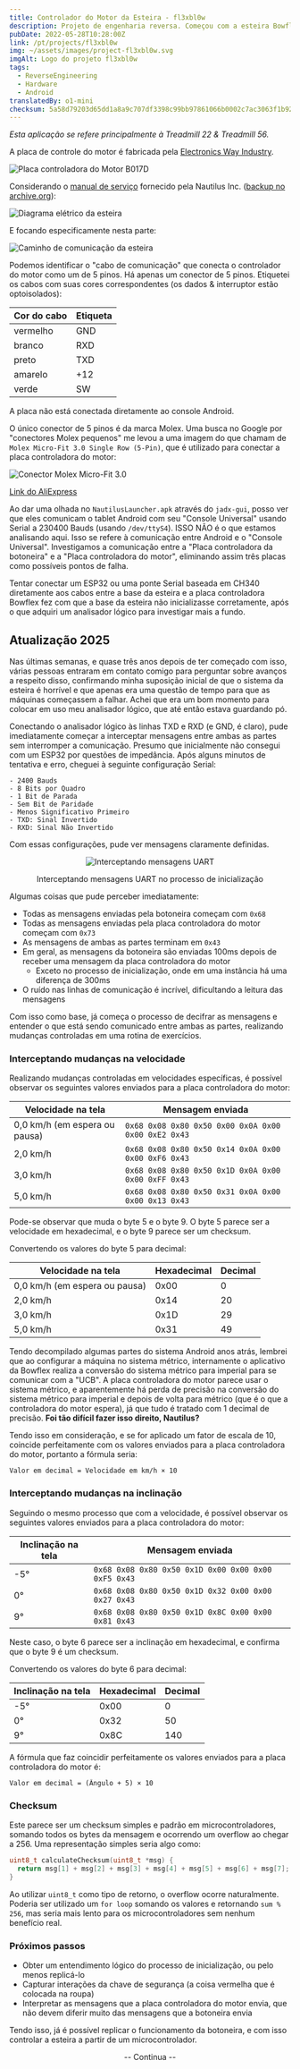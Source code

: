 ```yaml
---
title: Controlador do Motor da Esteira - fl3xbl0w
description: Projeto de engenharia reversa. Começou com a esteira Bowflex Treadmill 22, mas acabou se generalizando para qualquer máquina com Android vendida pela Nautilus Inc. (Nautilus, Bowflex, Schwinn).
pubDate: 2022-05-28T10:28:00Z
link: /pt/projects/fl3xbl0w
img: ~/assets/images/project-fl3xbl0w.svg
imgAlt: Logo do projeto fl3xbl0w
tags:
  - ReverseEngineering
  - Hardware
  - Android
translatedBy: o1-mini
checksum: 5a58d79203d65dd1a8a9c707df3398c99bb97861066b0002c7ac3063f1b92eb8
---
```



_Esta aplicação se refere principalmente à Treadmill 22 & Treadmill 56._

A placa de controle do motor é fabricada pela [Electronics Way Industry](https://web.archive.org/web/20231228174313/https://www.ewayindustry.com/ew-dc-b017.html).

<Image src={B017D} alt="Placa controladora do Motor B017D" format="webp" />

Considerando o [manual de serviço](https://download.nautilus.com/supportdocs/AM_OM/Bowflex/BFX.T10.T22.T25.T56.SM.EN.pdf) fornecido pela Nautilus Inc. ([backup no archive.org](https://web.archive.org/web/20220409140737/https://download.nautilus.com/supportdocs/AM_OM/Bowflex/BFX.T10.T22.T25.T56.SM.EN.pdf)):

<Image src={TreadmillElectrical} alt="Diagrama elétrico da esteira" format="webp" />

E focando especificamente nesta parte:

<Image src={TreadmillComm} alt="Caminho de comunicação da esteira" format="webp" />

Podemos identificar o "cabo de comunicação" que conecta o controlador do motor como um de 5 pinos. Há apenas um conector de 5 pinos.
Etiquetei os cabos com suas cores correspondentes (os dados & interruptor estão optoisolados):

| Cor do cabo | Etiqueta |
| ----------- | -------- |
| vermelho    | GND      |
| branco      | RXD      |
| preto       | TXD      |
| amarelo     | +12      |
| verde       | SW       |

A placa não está conectada diretamente ao console Android.

O único conector de 5 pinos é da marca Molex. Uma busca no Google por "conectores Molex pequenos" me levou a uma imagem do que chamam de `Molex Micro-Fit 3.0 Single Row (5-Pin)`, que é utilizado para conectar a placa controladora do motor:

<Image src={Molex} alt="Conector Molex Micro-Fit 3.0" format="webp" />

[Link do AliExpress](https://aliexpress.com/item/32902205579.html)

Ao dar uma olhada no `NautilusLauncher.apk` através do `jadx-gui`, posso ver que eles comunicam o tablet Android com seu "Console Universal" usando Serial a 230400 Bauds (usando `/dev/ttyS4`). ISSO NÃO é o que estamos analisando aqui. Isso se refere à comunicação entre Android e o "Console Universal". Investigamos a comunicação entre a "Placa controladora da botoneira" e a "Placa controladora do motor", eliminando assim três placas como possíveis pontos de falha.

Tentar conectar um ESP32 ou uma ponte Serial baseada em CH340 diretamente aos cabos entre a base da esteira e a placa controladora Bowflex fez com que a base da esteira não inicializasse corretamente, após o que adquiri um analisador lógico para investigar mais a fundo.

## Atualização 2025

Nas últimas semanas, e quase três anos depois de ter começado com isso, várias pessoas entraram em contato comigo para perguntar sobre avanços a respeito disso, confirmando minha suposição inicial de que o sistema da esteira é horrível e que apenas era uma questão de tempo para que as máquinas começassem a falhar. Achei que era um bom momento para colocar em uso meu analisador lógico, que até então estava guardando pó.

Conectando o analisador lógico às linhas TXD e RXD (e GND, é claro), pude imediatamente começar a interceptar mensagens entre ambas as partes sem interromper a comunicação. Presumo que inicialmente não consegui com um ESP32 por questões de impedância. Após alguns minutos de tentativa e erro, cheguei à seguinte configuração Serial:

```
- 2400 Bauds
- 8 Bits por Quadro
- 1 Bit de Parada
- Sem Bit de Paridade
- Menos Significativo Primeiro
- TXD: Sinal Invertido
- RXD: Sinal Não Invertido
```

Com essas configurações, pude ver mensagens claramente definidas.

<div align="center">
  <Image src={UARTSniffing} alt="Interceptando mensagens UART" format="webp" />
  <p class="italic">Interceptando mensagens UART no processo de inicialização</p>
</div>

Algumas coisas que pude perceber imediatamente:

- Todas as mensagens enviadas pela botoneira começam com `0x68`
- Todas as mensagens enviadas pela placa controladora do motor começam com `0x73`
- As mensagens de ambas as partes terminam em `0x43`
- Em geral, as mensagens da botoneira são enviadas 100ms depois de receber uma mensagem da placa controladora do motor
  - Exceto no processo de inicialização, onde em uma instância há uma diferença de 300ms
- O ruído nas linhas de comunicação é incrível, dificultando a leitura das mensagens

Com isso como base, já começa o processo de decifrar as mensagens e entender o que está sendo comunicado entre ambas as partes, realizando mudanças controladas em uma rotina de exercícios.

### Interceptando mudanças na velocidade

Realizando mudanças controladas em velocidades específicas, é possível observar os seguintes valores enviados para a placa controladora do motor:

| Velocidade na tela            | Mensagem enviada                                    |
| ----------------------------- | --------------------------------------------------- |
| 0,0 km/h (em espera ou pausa) | `0x68 0x08 0x80 0x50 0x00 0x0A 0x00 0x00 0xE2 0x43` |
| 2,0 km/h                      | `0x68 0x08 0x80 0x50 0x14 0x0A 0x00 0x00 0xF6 0x43` |
| 3,0 km/h                      | `0x68 0x08 0x80 0x50 0x1D 0x0A 0x00 0x00 0xFF 0x43` |
| 5,0 km/h                      | `0x68 0x08 0x80 0x50 0x31 0x0A 0x00 0x00 0x13 0x43` |

Pode-se observar que muda o byte 5 e o byte 9. O byte 5 parece ser a velocidade em hexadecimal, e o byte 9 parece ser um checksum.

Convertendo os valores do byte 5 para decimal:

| Velocidade na tela            | Hexadecimal | Decimal |
| ----------------------------- | ----------- | ------- |
| 0,0 km/h (em espera ou pausa) | 0x00        | 0       |
| 2,0 km/h                      | 0x14        | 20      |
| 3,0 km/h                      | 0x1D        | 29      |
| 5,0 km/h                      | 0x31        | 49      |

Tendo decompilado algumas partes do sistema Android anos atrás, lembrei que ao configurar a máquina no sistema métrico, internamente o aplicativo da Bowflex realiza a conversão do sistema métrico para imperial para se comunicar com a "UCB". A placa controladora do motor parece usar o sistema métrico, e aparentemente há perda de precisão na conversão do sistema métrico para imperial e depois de volta para métrico (que é o que a controladora do motor espera), já que tudo é tratado com 1 decimal de precisão. **Foi tão difícil fazer isso direito, Nautilus?**

Tendo isso em consideração, e se for aplicado um fator de escala de 10, coincide perfeitamente com os valores enviados para a placa controladora do motor, portanto a fórmula seria:

```
Valor em decimal = Velocidade em km/h × 10
```

### Interceptando mudanças na inclinação

Seguindo o mesmo processo que com a velocidade, é possível observar os seguintes valores enviados para a placa controladora do motor:

| Inclinação na tela | Mensagem enviada                                    |
| ------------------ | --------------------------------------------------- |
| -5°                | `0x68 0x08 0x80 0x50 0x1D 0x00 0x00 0x00 0xF5 0x43` |
| 0°                 | `0x68 0x08 0x80 0x50 0x1D 0x32 0x00 0x00 0x27 0x43` |
| 9°                 | `0x68 0x08 0x80 0x50 0x1D 0x8C 0x00 0x00 0x81 0x43` |

Neste caso, o byte 6 parece ser a inclinação em hexadecimal, e confirma que o byte 9 é um checksum.

Convertendo os valores do byte 6 para decimal:

| Inclinação na tela | Hexadecimal | Decimal |
| ------------------ | ----------- | ------- |
| -5°                | 0x00        | 0       |
| 0°                 | 0x32        | 50      |
| 9°                 | 0x8C        | 140     |

A fórmula que faz coincidir perfeitamente os valores enviados para a placa controladora do motor é:

```
Valor em decimal = (Ângulo + 5) × 10
```

### Checksum

Este parece ser um checksum simples e padrão em microcontroladores, somando todos os bytes da mensagem e ocorrendo um overflow ao chegar a 256. Uma representação simples seria algo como:

```c
uint8_t calculateChecksum(uint8_t *msg) {
  return msg[1] + msg[2] + msg[3] + msg[4] + msg[5] + msg[6] + msg[7];
}
```

Ao utilizar `uint8_t` como tipo de retorno, o overflow ocorre naturalmente. Poderia ser utilizado um `for loop` somando os valores e retornando `sum % 256`, mas seria mais lento para os microcontroladores sem nenhum benefício real.

### Próximos passos

- Obter um entendimento lógico do processo de inicialização, ou pelo menos replicá-lo
- Capturar interações da chave de segurança (a coisa vermelha que é colocada na roupa)
- Interpretar as mensagens que a placa controladora do motor envia, que não devem diferir muito das mensagens que a botoneira envia

Tendo isso, já é possível replicar o funcionamento da botoneira, e com isso controlar a esteira a partir de um microcontrolador.

<div align="center">
  <p class="italic">-- Continua --</p>
</div>
